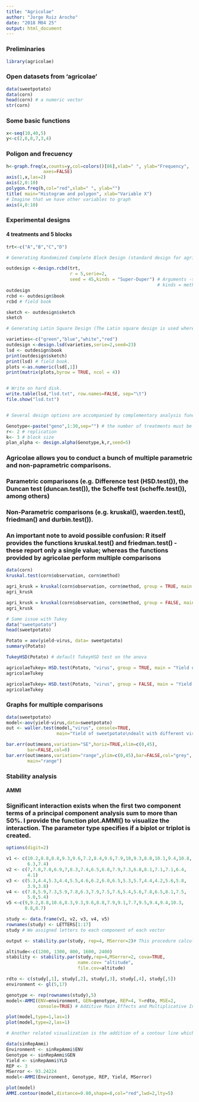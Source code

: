 ```yaml
---
title: "Agricolae"
author: "Jorge Ruiz Arocho"
date: "2018 M04 25"
output: html_document
---
```


### Preliminaries
```r
library(agricolae) 
```

### Open datasets from 'agricolae' 
```r
data(sweetpotato) 
data(corn)
head(corn) # a numeric vector
str(corn)
```

### Some basic functions 
```r
x<-seq(10,40,5)
y<-c(2,6,8,7,3,4)
```

### Poligon and frecuency
```r
h<-graph.freq(x,counts=y,col=colors()[86],xlab=" ", ylab="Frequency",
              axes=FALSE)
axis(1,x,las=2)
axis(2,0:10)
polygon.freq(h,col="red",xlab=" ", ylab="")
title( main="Histogram and polygon", xlab="Variable X")
# Imagine that we have other variables to graph
axis(4,0:10) 
```

### Experimental designs
#### 4 treatments and 5 blocks
```r
trt<-c("A","B","C","D")

# Generating Randomized Complete Block Design (standard design for agricultural experiments. The field or orchard is divided into units to account for any variation in the field. Treatments are then assigned at random to the subjects in the blocks-once in each block.)

outdesign <-design.rcbd(trt,
                        r = 5,serie=2,
                        seed = 45,kinds = "Super-Duper") # Arguments -> r = Replications or blocks, series = number plot,
                                                         # kinds = method for to randomize
outdesign
rcbd <- outdesign$book
rcbd # field book

sketch <- outdesign$sketch
sketch

# Generating Latin Square Design (The Latin square design is used where the researcher desires to control the variation in an experiment that is related to rows and columns in the field.)

varieties<-c("green","blue","white","red")
outdesign <-design.lsd(varieties,serie=2,seed=23)
lsd <- outdesign$book 
print(outdesign$sketch)
print(lsd) # field book.
plots <-as.numeric(lsd[,1])
print(matrix(plots,byrow = TRUE, ncol = 4))


# Write on hard disk.
write.table(lsd,"lsd.txt", row.names=FALSE, sep="\t")
file.show("lsd.txt")


# Several design options are accompanied by complementary analysis functions

Genotype<-paste("geno",1:30,sep="") # the number of treatments must be multiple of k (size block) 
r<- 2 # replication
k<- 3 # block size
plan_alpha <- design.alpha(Genotype,k,r,seed=5)
```

### Agricolae allows you to conduct a bunch of multiple parametric and non-paprametric comparisons. 
### Parametric comparisons (e.g. Difference test (HSD.test()), the Duncan test (duncan.test()), the Scheffe test (scheffe.test()), among others) 

### Non-Parametric comparisons (e.g. kruskal(), waerden.test(), friedman() and durbin.test()). 
### An important note to avoid possible confusion: R itself provides the functions kruskal.test() and friedman.test() - these report only a single value; whereas the functions provided by agricolae perform multiple comparisons
```r
data(corn)
kruskal.test(corn$observation, corn$method)

agri_krusk = kruskal(corn$observation, corn$method, group = TRUE, main = "corn") # Main = title
agri_krusk

agri_krusk = kruskal(corn$observation, corn$method, group = FALSE, main = "corn") # Main = title
agri_krusk

# Same issue with Tukey
data("sweetpotato")
head(sweetpotato)

Potato = aov(yield~virus, data= sweetpotato)
summary(Potato)

TukeyHSD(Potato) # default TukeyHSD test on the anova

agricolaeTukey= HSD.test(Potato, "virus", group = TRUE, main = "Yield of sweet poptato with different virus")
agricolaeTukey

agricolaeTukey= HSD.test(Potato, "virus", group = FALSE, main = "Yield of sweet poptato with different virus")
agricolaeTukey
```

### Graphs for multiple comparisons
```r
data(sweetpotato)
model<-aov(yield~virus,data=sweetpotato)
out <- waller.test(model,"virus", console=TRUE,
                   main="Yield of sweetpotato\ndealt with different virus")

bar.err(out$means,variation="SE",horiz=TRUE,xlim=c(0,45),
        bar=FALSE,col=0)
bar.err(out$means,variation="range",ylim=c(0,45),bar=FALSE,col="grey",
        main="range")
```

### Stability analysis
####  AMMI

### Significant interaction exists when the first two component terms of a principal component analysis sum to more than 50%. I provide the function plot.AMMI() to visualize the interaction. The parameter type specifies if a biplot or triplot is created.
```r
options(digit=2)

v1 <- c(10.2,8.8,8.8,9.3,9.6,7.2,8.4,9.6,7.9,10,9.3,8.0,10.1,9.4,10.8,
        6.3,7.4)
v2 <- c(7,7.8,7.0,6.9,7,8.3,7.4,6.5,6.8,7.9,7.3,6.8,8.1,7.1,7.1,6.4,
        4.1)
v3 <- c(5.3,4.4,5.3,4.4,5.5,4.6,6.2,6.0,6.5,5.3,5.7,4.4,4.2,5.6,5.8,
        3.9,3.8)
v4 <- c(7.8,5.9,7.3,5.9,7.8,6.3,7.9,7.5,7.6,5.4,5.6,7.8,6.5,8.1,7.5,
        5.0,5.4)
v5 <-c(9,9.2,8.8,10.6,8.3,9.3,9.6,8.8,7.9,9.1,7.7,9.5,9.4,9.4,10.3,
       8.8,8.7)

study <- data.frame(v1, v2, v3, v4, v5)
rownames(study) <- LETTERS[1:17]
study # We assigned letters to each component of each vector

output <- stability.par(study, rep=4, MSerror=2)# This procedure calculates the stability variations as well as the statistics of selection for the yield and the stability. The averages of the genotype through the different environment repetitions are required for the calculations. The mean square error must be calculated from the joint variance analysis.

altitude<-c(1200, 1300, 800, 1600, 2400)
stability <- stability.par(study,rep=4,MSerror=2, cova=TRUE,
                           name.cov= "altitude",
                           file.cov=altitude)

rdto <- c(study[,1], study[,2], study[,3], study[,4], study[,5])
environment <- gl(5,17) 

genotype <- rep(rownames(study),5)
model<-AMMI(ENV=environment, GEN=genotype, REP=4, Y=rdto, MSE=2,
            console=TRUE) # Additive Main Effects and Multiplicative Interaction Models (AMMI) are widely used to analyze main effects and genotype by environment (GEN, ENV) interactions in multilocation variety trials. Furthermore, this function generates data to biplot, triplot graphs and analysis.

plot(model,type=1,las=1)
plot(model,type=2,las=1)

# Another related visualization is the addition of a contour line which adds a contour line proportional to the longest distance of a genotype and has a values between 0 and 1

data(sinRepAmmi)
Environment <- sinRepAmmi$ENV
Genotype <- sinRepAmmi$GEN
Yield <- sinRepAmmi$YLD
REP <- 3
MSerror <- 93.24224
model<-AMMI(Environment, Genotype, REP, Yield, MSerror)

plot(model)
AMMI.contour(model,distance=0.80,shape=8,col="red",lwd=2,lty=5)
```
#############################################################################################################